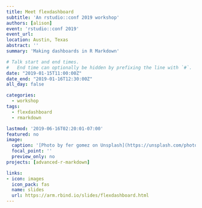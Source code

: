 ```yaml
---
title: Meet flexdashboard
subtitle: 'An rstudio::conf 2019 workshop'
authors: [alison]
event: 'rstudio::conf 2019'
event_url:
location: Austin, Texas
abstract: ''
summary: 'Making dashboards in R Markdown'

# Talk start and end times.
#   End time can optionally be hidden by prefixing the line with `#`.
date: "2019-01-15T11:00:00Z"
date_end: "2019-01-16T12:30:00Z"
all_day: false

categories:
  - workshop
tags:
  - flexdashboard
  - rmarkdown

lastmod: '2019-06-16T02:20:01-07:00'
featured: no
image:
  caption: '[Photo by fer gomez on Unsplash](https://unsplash.com/photos/N-tl1WQzamk)'
  focal_point: ''
  preview_only: no
projects: [advanced-r-markdown]

links:
- icon: images
  icon_pack: fas
  name: slides
  url: https://arm.rbind.io/slides/flexdashboard.html
---
```

